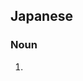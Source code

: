 ==Japanese==
{{ja-kanjitab|おが|たま|き|yomi=irr|sort=おがたまのき}}

===Noun===
{{ja-noun|hhira=をがたまのき|おがたま の き|オガタマ ノ キ}}

# {{alternative spelling of|招霊の木|lang=ja}}
